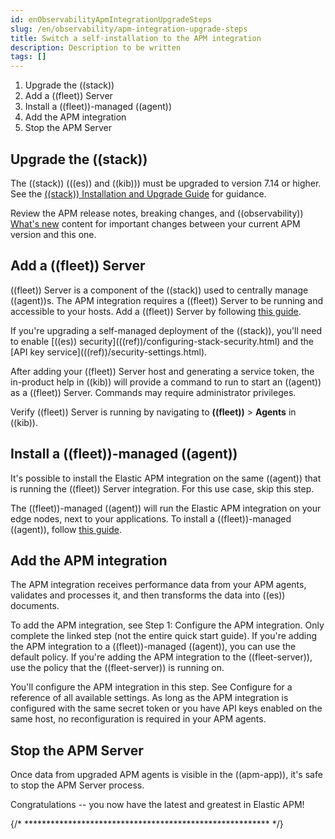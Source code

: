 ```yaml
---
id: enObservabilityApmIntegrationUpgradeSteps
slug: /en/observability/apm-integration-upgrade-steps
title: Switch a self-installation to the APM integration
description: Description to be written
tags: []
---
```


<div id="apm-integration-upgrade-steps"></div>

1. <DocLink id="enObservabilityApmIntegrationUpgradeSteps" section="upgrade-the-((stack))">Upgrade the ((stack))</DocLink>
1. <DocLink id="enObservabilityApmIntegrationUpgradeSteps" section="add-a-((fleet))-server">Add a ((fleet)) Server</DocLink>
1. <DocLink id="enObservabilityApmIntegrationUpgradeSteps" section="install-a-((fleet))-managed-((agent))">Install a ((fleet))-managed ((agent))</DocLink>
1. <DocLink id="enObservabilityApmIntegrationUpgradeSteps" section="add-the-apm-integration">Add the APM integration</DocLink>
1. <DocLink id="enObservabilityApmIntegrationUpgradeSteps" section="stop-the-apm-server">Stop the APM Server</DocLink>

<div id="apm-integration-upgrade-1"></div>

## Upgrade the ((stack))

The ((stack)) (((es)) and ((kib))) must be upgraded to version 7.14 or higher.
See the [((stack)) Installation and Upgrade Guide](((stack-ref))/upgrading-elastic-stack.html) for guidance.

Review the APM <DocLink id="enObservabilityApmReleaseNotes">release notes</DocLink>, <DocLink id="enObservabilityApmBreaking">breaking changes</DocLink>,
and ((observability)) [What's new](((observability-guide))/whats-new.html) content for important changes between
your current APM version and this one.

<div id="apm-integration-upgrade-2"></div>

## Add a ((fleet)) Server

((fleet)) Server is a component of the ((stack)) used to centrally manage ((agent))s.
The APM integration requires a ((fleet)) Server to be running and accessible to your hosts.
Add a ((fleet)) Server by following [this guide](((fleet-guide))/add-a-fleet-server.html).

<DocCallOut title="Tip">
If you're upgrading a self-managed deployment of the ((stack)), you'll need to enable
[((es)) security](((ref))/configuring-stack-security.html) and the
[API key service](((ref))/security-settings.html).
</DocCallOut>

After adding your ((fleet)) Server host and generating a service token, the in-product help in ((kib))
will provide a command to run to start an ((agent)) as a ((fleet)) Server.
Commands may require administrator privileges.

Verify ((fleet)) Server is running by navigating to **((fleet))** > **Agents** in ((kib)).

<div id="apm-integration-upgrade-3"></div>

## Install a ((fleet))-managed ((agent))

<DocCallOut title="Note">
It's possible to install the Elastic APM integration on the same ((agent)) that is running the ((fleet)) Server integration. For this use case, skip this step.
</DocCallOut>

The ((fleet))-managed ((agent)) will run the Elastic APM integration on your edge nodes, next to your applications.
To install a ((fleet))-managed ((agent)), follow [this guide](((fleet-guide))/install-fleet-managed-elastic-agent.html).

<div id="apm-integration-upgrade-4"></div>

## Add the APM integration

The APM integration receives performance data from your APM agents,
validates and processes it, and then transforms the data into ((es)) documents.

To add the APM integration, see <DocLink id="enObservabilityTracesGetStarted" section="step-1-configure-the-apm-integration">Step 1: Configure the APM integration</DocLink>.
Only complete the linked step (not the entire quick start guide).
If you're adding the APM integration to a ((fleet))-managed ((agent)), you can use the default policy.
If you're adding the APM integration to the ((fleet-server)), use the policy that the ((fleet-server)) is running on.

<DocCallOut title="Tip">
You'll configure the APM integration in this step.
See <DocLink id="enObservabilityApmConfiguringHowtoApmServer">Configure</DocLink> for a reference of all available settings.
As long as the APM integration is configured with the same secret token or you have API keys enabled on the same host,
no reconfiguration is required in your APM agents.
</DocCallOut>

<div id="apm-integration-upgrade-5"></div>

## Stop the APM Server

Once data from upgraded APM agents is visible in the ((apm-app)),
it's safe to stop the APM Server process.

Congratulations -- you now have the latest and greatest in Elastic APM!

{/* ******************************************************** */}

